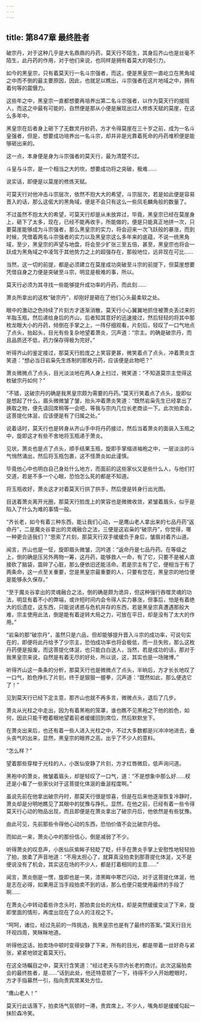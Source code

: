 ```yaml
---
---
---
```

title: 第847章 最终胜者
---



破宗丹，对于这种几乎是大名鼎鼎的丹药，莫天行不陌生，其身后齐山也是丝毫不陌生，此丹药的作用，对于他们来说，也同样是拥有着莫大的吸引力。

如今的黑皇宗，只有着莫天行一名斗宗强者，而这，便是黑皇宗一直屹立在黑角域之中而不倒的最主要原因，因此，也就足以瞧出，斗宗强者在这片地域之中，拥有着何等的震慑力。

这些年之中，黑皇宗一直都想要再培养出第二名斗宗强者，以作为莫天行的接班人，而这之中最有可能的，自然便是那从小便是展现出过人修炼天赋的莫崖，在这么多年中。

黑皇宗在后者身上砸下了无数灵丹妙药，方才令得莫崖在三十岁之前，成为一名斗皇强者，但是，想要成功培养出一名斗宗，却并非是光靠着死命的丹药堆积便是能够砸出来的。

这一点，本身便是身为斗宗强者的莫天行，最为清楚不过。

斗皇与斗宗，是一个相当之大的坎，想要成功将之突破，极难……

说实话，即便是以莫崖的修炼天赋。

可莫天行对他冲击斗宗层次，依然不抱大大的希望，斗宗层次，若是如此便是容易晋入的话，那么这偌大的黑角域，便是不会只有这么一些凤毛麟角般的数量了。

不过虽然不抱太大的希望，可莫天行却是从未放弃过，毕竟，黑皇宗已经在莫崖身上，砸下了太多，现在，已经不能再收手，所能做的，便是只能真正地拼一次，只要莫崖能够成为斗宗强者，那么黑皇宗的实力，将会迎来一次飞跃般的暴涨，而到时候，凭借着两名斗宗强者的实力以及黑皇宗这么多年来的底蕴，不说一统黑角域，至少，黑皇宗的声望与地盘，将会至少扩张三至五倍，甚至，黑皇宗也将会一跃成为黑角域之中凌驾于其他势力之上的超强存在，那般地位，远非现在可比……

当然，这一切的前提，都是必须建立在莫崖成功突破至斗宗的前提下，但莫崖想要凭借自身之力便是突破至斗宗，明显是极难的事，所以。

莫天行必须为其寻找一些能够提升成功率的丹药，而此刻……

萧炎所拿出的这枚“破宗丹”，却刚好是砸在了他们心头最柔软之处。

眼中的激动之色持续了片刻方才逐渐消散，莫天行小心翼翼地抓住被萧炎丢过来的羊脂玉瓶，然后递给身后的齐山，后者知其意好的迅速接过，然后轻轻的将其中那枚龙眼大小的丹药，倾倒在手掌之上，一阵仔细观看，片刻后，轻叹了一口气地点了点头，抬起头，目光有些复杂地望着萧炎，沉声道：“宗主。的确是破宗丹，而且品质还不低，药力保存得极为完好。”

听得齐山的鉴定接过，那莫天行脸庞之上笑容更甚，微笑着点了点头，冲着萧炎含笑道：“想必当日岩枭先生炼制的那枚丹药，应该便是此物吧？”

萧炎微微点了点头，目光淡淡地在两人身上扫过，微笑道：“不知道莫宗主觉得这枚破宗丹如何？”

“不错，这破宗丹的确是我黑皇宗颇为需要的丹药。”莫天行笑着点了点头，旋即似是想起了什么，眉头微微皱了皱，抬头冲着萧炎笑道：“既然岩枭先生已经拿出了换取之物，便先请回席稍等一会吧，等我与宗内几位长老商谈一下。此次拍卖会，这菩提化体涎，应该便是有了归属之处。”

说着话时，莫天行也是转身从齐山手中将丹药接过，然后当着萧炎的面装入玉瓶之中，旋即这才有些不舍地将玉瓶递于萧炎。

见状，萧炎也是点了点头，顺手结果玉瓶，旋即手掌缩进袖袍之中，一层淡淡的斗气悄然涌出，然后将玉瓶包裹，这不怪萧炎如此谨慎。

毕竟他心中也明白自己身处什么地方，而面前的这些家伙又是些什么人，与他们打交道，若是不多一个心眼，恐怕怎么死的都是不知道。

将玉瓶收好，萧炎这才对着莫天行拱了拱手，然后便是转身行出光图。

目送着萧炎离开光圈，那莫天行脸庞上的笑容也是微微收敛，紧皱着眉头，似乎是陷入了什么为难的事情一般。

“齐长老，如今有着三种东西，能让我们心动，一是鹰山老人拿出来的七品丹药“返命丹”，二是魔炎谷拿出的灵魂融合之法，三便是这岩枭的“破宗丹”，你觉得，哪一种更合适我们？”思索了片刻，那莫天行双手缓缓负于身后，皱眉对着齐山道。

闻言，齐山也是一怔，旋即眉头微皱，沉吟道：“返命丹是七品丹药。在等级之上，倒的确是压另外两物一筹，这丹药，能够救人一命，有了它，只要不是被人直接砍了脑袋，震碎了心脏，那么便依旧还能活命。若是宗主有了它，便相当于有了两条命，这一点至关重要，您是黑皇宗最重要的人，只要有您在，黑皇宗的地位便是能够永久保存。”

“至于魔炎谷拿出的灵魂融合之法，倒的确是颇为诡异，但这种强行吞噬灵魂的功法，明显有着不小的弊端，或许短时间内会令得人实力暴涨，但事后，怕是有着绝大的后遗症，这东西，只能说诱惑与危机并存的东西，若是黑皇宗真遭遇那般大难，宗主使用此法，倒是能有着逆转大局之力，可放在平日，却是没有了太大的作用。”

“岩枭的那“破宗丹”，虽然只是六品，但却能够提升晋入斗宗的成功率，可说句实在的，即便将此丹给予了少宗主，恐怕成功率也将会极低，而一旦失败，那么这枚丹药便是报废，而这菩提化体涎，也只能白白送人，当然，若是成功的话，那对于我黑皇宗来说，自然是有着无尽的好处，所以说，这，其实也是一场赌博。”

听得齐山这一条条的分析，那莫天行也是微微点了点头，半晌后，方才长长地叹了一口气，脸色挣扎了片刻，终于是狠狠一握拳，沉声道：“既然如此，那么便选它了！”

见到莫天行已经下定主意，那齐山也就不再多言，微微点头，退后了几步。

萧炎从光柱之中走出，因为有着黑袍的笼罩，谁也瞧不见黑袍之下他的脸色，如何，因此只能干瞪着眼地望着前者缓缓回到席位，然后默默坐下。

在萧炎出来后，也还有着一些人进入光柱之中，不过大多数都是兴冲冲地进去，垂头丧气的出来，显然，黑皇宗的眼界之高，出乎了不少人的意料。

“怎么样？”

望着那些穿梭于光柱的人，小医仙安静了片刻，方才红唇微启，低声询问道。

黑袍中的萧炎，微皱着眉头，却是轻叹了一口气，道：“不是想象中那么好……杈还是小看了一些家伙对于这菩提化体涎的垂涎程度啊。”

虽说先前在他拿出破宗丹时，那莫天行很是惊喜，但是在后来他逐渐恢复冷静时，萧炎却是分明地瞧见了其眼中的犹豫与挣扎，显然，在他之前，已经有着一些令得莫天行心动的物品出现，而且即便是在萧炎拿出了破宗丹后，他依然是有些犹豫。

由此可见，先前那些令得他心动的东西，恐怕价值不会比破宗丹低。

而如此一来，萧炎心中的那份信心，倒是减弱了不少。

听得萧炎的叹息声，小医仙灰紫眸子轻眨了眨，纤手在萧炎手掌上安慰性地轻轻拍了拍，放柔了声音地道：“不用太担心了，就算真没拍卖到那菩提化体涎，又不是便说没有了机会，其实这在场的不少人，都是打着相同的主意……”

闻言，萧炎倒是一愣，旋即也是一笑，漆黑眸中寒芒闪动，对于这菩提化体涎，他是志在必得，如果用正当手段拍卖不到的话，那么也便只能使用最终的手段了啊……

在萧炎心中转动着些许念头时，那拍卖台处的光柱，却是突然缓缓变淡了下来，旋即里面的情形，再度出现在了众人的注视之下。

“呵呵，诸位，经过先前的一阵挑选，我黑皇宗也是有了最终的答案。”莫天行目光环视四周，笑眯眯地道。

听得他这话，拍卖场中顿时变得安静了下来，所有的目光，都是带着一丝好奇与紧张，紧紧地锁定着莫天行。

在这全场瞩目之中，莫天行含笑道：“经过老夫与宗内长老的商讨。此次这届拍卖会的最终胜者，是……”话到此处，他还特意顿了一下，待得不少人开始瞪眼时，方才手指募然一引，指向贵宾席某处方位。

“鹰山老人！”

莫天行此话落下，拍卖场气氛顿时一滞，贵宾席上，不少人，嘴角却是缓缓勾起一抹阶森冷笑。